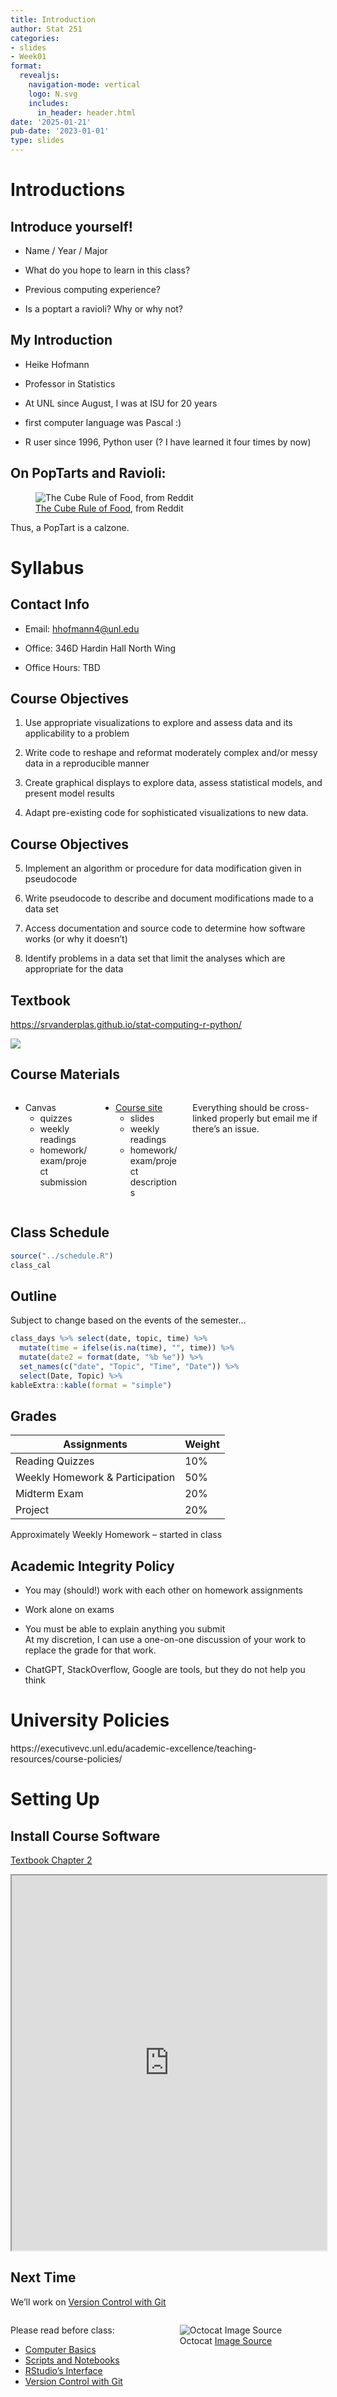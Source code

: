 ```yaml
---
title: Introduction
author: Stat 251
categories:
- slides
- Week01
format:
  revealjs:
    navigation-mode: vertical
    logo: N.svg
    includes:
      in_header: header.html
date: '2025-01-21'
pub-date: '2023-01-01'
type: slides
---
```


# Introductions

## Introduce yourself!

- Name / Year / Major

- What do you hope to learn in this class?

- Previous computing experience?

- Is a poptart a ravioli? Why or why not?

## My Introduction

- Heike Hofmann

- Professor in Statistics 

- At UNL since August, I was at ISU for 20 years

- first computer language was Pascal :) 

- R user since 1996, Python user (? I have learned it four times by now)


## On PopTarts and Ravioli:

![[[The Cube Rule of Food](https://www.reddit.com/r/coolguides/comments/ri0kvs/the_cube_rule_of_food_identification/), from Reddit]{.small}](fig/cube_rule_food.jpg)

Thus, a PopTart is a calzone. 

# Syllabus

## Contact Info

- Email: [hhofmann4@unl.edu](mailto:hhofmann4@unl.edu?subject=Stat251)

- Office: 346D Hardin Hall North Wing

- Office Hours: TBD    

## Course Objectives

:::  {.fragment}
1. Use appropriate visualizations to explore and assess data and its applicability to a problem
:::

:::  {.fragment}
2. Write code to reshape and reformat moderately complex and/or messy data in a reproducible manner
:::

:::  {.fragment}
3. Create graphical displays to explore data, assess statistical models, and present model results 
:::

:::  {.fragment}
4. Adapt pre-existing code for sophisticated visualizations to new data. 
:::

## Course Objectives

:::  {.fragment}
5. Implement an algorithm or procedure for data modification given in pseudocode 
:::

:::  {.fragment}
6. Write pseudocode to describe and document modifications made to a data set 
:::

:::  {.fragment}
7. Access documentation and source code to determine how software works (or why it doesn't) 
:::

:::  {.fragment}
8. Identify problems in a data set that limit the analyses which are appropriate for the data
:::

## Textbook

[https://srvanderplas.github.io/stat-computing-r-python/](https://srvanderplas.github.io/stat-computing-r-python/)

![](https://srvanderplas.github.io/stat-computing-r-python/build_deps/cover.png){fig-alt="Cover image of the textbook"}

## Course Materials
::: columns
::: column
- Canvas 
  - quizzes
  - weekly readings
  - homework/exam/project submission
  
:::

::: column
- [Course site](https://unl-statistics.github.io/stat251/)
  - slides
  - weekly readings
  - homework/exam/project descriptions
  
:::

[Everything should be cross-linked properly but email me if there's an issue.]{.small}
:::

## Class Schedule

```r
source("../schedule.R")
class_cal
```

## Outline  {.scrollable .smaller}
Subject to change based on the events of the semester...

```r
class_days %>% select(date, topic, time) %>%
  mutate(time = ifelse(is.na(time), "", time)) %>%
  mutate(date2 = format(date, "%b %e")) %>%
  set_names(c("date", "Topic", "Time", "Date")) %>%
  select(Date, Topic) %>%
kableExtra::kable(format = "simple")
```

## Grades


Assignments | Weight
----- | -----
Reading Quizzes | 10%
Weekly Homework & Participation | 50% 
Midterm Exam | 20%
Project | 20%

Approximately Weekly Homework -- started in class

## Academic Integrity Policy {.r-fit-text}

- You may (should!) work with each other on homework assignments

- Work alone on exams

- You must be able to explain anything you submit    
[At my discretion, I can use a one-on-one discussion of your work to replace the grade for that work.]{.smaller}

- ChatGPT, StackOverflow, Google are tools, but they do not help you think

# University Policies

https://executivevc.unl.edu/academic-excellence/teaching-resources/course-policies/

# Setting Up

## Install Course Software

[Textbook Chapter 2](https://srvanderplas.github.io/stat-computing-r-python/part-tools/02-setting-up-computer.html)

```{=html}
<iframe width="100%" height="600px" src="https://srvanderplas.github.io/stat-computing-r-python/part-tools/02-setting-up-computer.html" title="Setting Up"></iframe>

```

## Next Time

We'll work on [Version Control with Git](https://srvanderplas.github.io/stat-computing-r-python/part-tools/05-git-and-github.html)

::: columns
::: column
Please read before class: 

- [Computer Basics](https://srvanderplas.github.io/stat-computing-r-python/part-tools/01-computer-basics.html)
- [Scripts and Notebooks](https://srvanderplas.github.io/stat-computing-r-python/part-tools/03-scripts-notebooks.html)
- [RStudio's Interface](https://srvanderplas.github.io/stat-computing-r-python/part-tools/04-Rstudio-interface.html)
- [Version Control with Git](https://srvanderplas.github.io/stat-computing-r-python/part-tools/05-git-and-github.html)
:::
::: column
![[Octocat [Image Source](https://github.com/octocat)]{.small}](fig/octocat.png)
:::
:::
